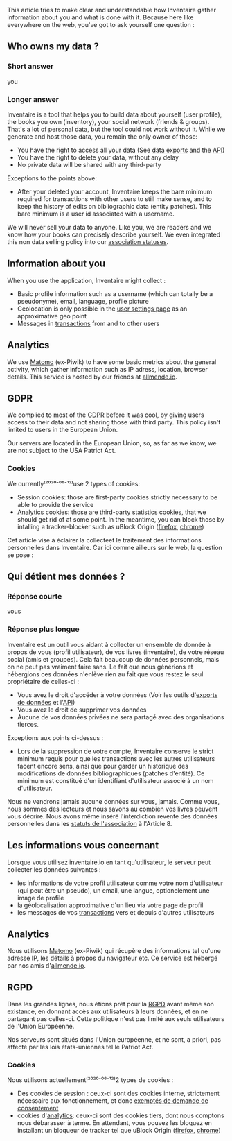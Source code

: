 <!-- LANG:EN, title="Privacy"-->

This article tries to make clear and understandable how Inventaire gather information about you and what is done with it. Because here like everywhere on the web, you've got to ask yourself one question :

== Who owns my data ? ==

=== Short answer ===

you

=== Longer answer ===

Inventaire is a tool that helps you to build data about yourself (user profile), the books you own (inventory), your social network (friends &amp; groups). That's a lot of personal data, but the tool could not work without it. While we generate and host those data, you remain the only owner of those:

* You have the right to access all your data (See [https://inventaire.io/settings/data data exports] and the [https://api.inventaire.io API])
* You have the right to delete your data, without any delay
* No private data will be shared with any third-party

Exceptions to the points above:

* After your deleted your account, Inventaire keeps the bare minimum required for transactions with other users to still make sense, and to keep the history of edits on bibliographic data (entity patches). This bare minimum is a user id associated with a username.

We will never sell your data to anyone. Like you, we are readers and we know how your books can precisely describe yourself. We even integrated this non data selling policy into our [[Statuses|association statuses]].

== Information about you ==

When you use the application, Inventaire might collect :

* Basic profile information such as a username (which can totally be a pseudonyme), email, language, profile picture
* Geolocation is only possible in the [https://inventaire.io/settings/profile user settings page] as an approximative geo point
* Messages in [https://inventaire.io/transactions transactions] from and to other users

== Analytics ==

We use [https://matomo.org Matomo] (ex-Piwik) to have some basic metrics about the general activity, which gather information such as IP adress, location, browser details. This service is hosted by our friends at [https://allmende.io allmende.io].

== GDPR ==

We complied to most of the [https://en.wikipedia.org/wiki/General_Data_Protection_Regulation GDPR] before it was cool, by giving users access to their data and not sharing those with third party. This policy isn't limited to users in the European Union.

Our servers are located in the European Union, so, as far as we know, we are not subject to the USA Patriot Act.

=== Cookies ===

We currently⁽²⁰²⁰⁻⁰⁶⁻¹²⁾use 2 types of cookies:

* Session cookies: those are first-party cookies strictly necessary to be able to provide the service
* [[#analytics|Analytics]] cookies: those are third-party statistics cookies, that we should get rid of at some point. In the meantime, you can block those by intalling a tracker-blocker such as uBlock Origin ([https://addons.mozilla.org/firefox/addon/ublock-origin/ firefox], [https://chrome.google.com/webstore/detail/ublock-origin/cjpalhdlnbpafiamejdnhcphjbkeiagm?hl=fr chrome])

<!-- LANG:FR, title="Vie privée"-->

Cet article vise à éclairer la collecteet le traitement des informations personnelles dans Inventaire. Car ici comme ailleurs sur le web, la question se pose :

== Qui détient mes données ? ==

=== Réponse courte ===

vous

=== Réponse plus longue ===

Inventaire est un outil vous aidant à collecter un ensemble de donnée à propos de vous (profil utilisateur), de vos livres (inventaire), de votre réseau social (amis et groupes). Cela fait beaucoup de données personnels, mais on ne peut pas vraiment faire sans. Le fait que nous générions et hébergions ces données n'enlève rien au fait que vous restez le seul propriétaire de celles-ci :

* Vous avez le droit d'accéder à votre données (Voir les outils d'[https://inventaire.io/settings/data exports de données] et l'[https://api.inventaire.io API])
* Vous avez le droit de supprimer vos données
* Aucune de vos données privées ne sera partagé avec des organisations tierces.

Exceptions aux points ci-dessus :

* Lors de la suppression de votre compte, Inventaire conserve le strict minimum requis pour que les transactions avec les autres utilisateurs facent encore sens, ainsi que pour garder un historique des modifications de données bibliographiques (patches d'entité). Ce minimum est constitué d'un identifiant d'utilisateur associé à un nom d'utilisateur.

Nous ne vendrons jamais aucune données sur vous, jamais. Comme vous, nous sommes des lecteurs et nous savons au combien vos livres peuvent vous décrire. Nous avons même inséré l'interdiction revente des données personnelles dans les [[Association|statuts de l'association]] à l'Article 8.

== Les informations vous concernant ==

Lorsque vous utilisez inventaire.io en tant qu'utilisateur, le serveur peut collecter les données suivantes :

* les informations de votre profil utilisateur comme votre nom d'utilisateur (qui peut être un pseudo), un email, une langue, optionelement une image de profile
* la géolocalisation approximative d'un lieu via votre page de profil
* les messages de vos [https://inventaire.io/transactions transactions] vers et depuis d'autres utilisateurs

== Analytics ==

Nous utilisons [https://matomo.org Matomo] (ex-Piwik) qui récupère des informations tel qu'une adresse IP, les détails à propos du navigateur etc. Ce service est hébergé par nos amis d'[https://allmende.io allmende.io].

== RGPD ==

Dans les grandes lignes, nous étions prêt pour la [https://fr.wikipedia.org/wiki/R%C3%A8glement_g%C3%A9n%C3%A9ral_sur_la_protection_des_donn%C3%A9es RGPD] avant même son existance, en donnant accès aux utilisateurs à leurs données, et en ne partagant pas celles-ci. Cette politique n'est pas limité aux seuls utilisateurs de l'Union Européenne.

Nos serveurs sont situés dans l'Union européenne, et ne sont, a priori, pas affecté par les lois états-uniennes tel le Patriot Act.

=== Cookies ===

Nous utilisons actuellement⁽²⁰²⁰⁻⁰⁶⁻¹²⁾2 types de cookies :

* Des cookies de session : ceux-ci sont des cookies interne, strictement nécessaire aux fonctionnement, et donc [https://www.cnil.fr/fr/cookies-comment-mettre-mon-site-web-en-conformite exemptés de demande de consentement]
* cookies d'[[#analytics|analytics]]: ceux-ci sont des cookies tiers, dont nous comptons nous débarasser à terme. En attendant, vous pouvez les bloquez en installant un bloqueur de tracker tel que uBlock Origin ([https://addons.mozilla.org/firefox/addon/ublock-origin/ firefox], [https://chrome.google.com/webstore/detail/ublock-origin/cjpalhdlnbpafiamejdnhcphjbkeiagm?hl=fr chrome])

